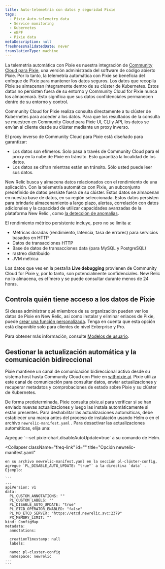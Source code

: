 ```yaml
---
title: Auto-telemetría con datos y seguridad Pixie
tags:
  - Pixie Auto-telemetry data
  - Service monitoring
  - Kubernetes
  - eBPF
  - Pixie data
metaDescription: null
freshnessValidatedDate: never
translationType: machine
---
```


La telemetría automática con Pixie es nuestra integración de [Community Cloud para Pixie](https://docs.px.dev/installing-pixie/install-guides/community-cloud-for-pixie/), una versión administrada del software de código abierto Pixie. Por lo tanto, la telemetría automática con Pixie se beneficia del enfoque de Pixie para mantener los datos seguros. Los datos que recopila Pixie se almacenan íntegramente dentro de su clúster de Kubernetes. Estos datos no persisten fuera de su entorno y Community Cloud for Pixie nunca los almacenará. Esto significa que sus datos confidenciales permanecen dentro de su entorno y control.

Community Cloud for Pixie realiza consulta directamente a tu clúster de Kubernetes para acceder a los datos. Para que los resultados de la consulta se muestren en Community Cloud para Pixie UI, CLI y API, los datos se envían al cliente desde su clúster mediante un proxy inverso.

El proxy inverso de Community Cloud para Pixie está diseñado para garantizar:

* Los datos son efímeros. Solo pasa a través de Community Cloud para el proxy en la nube de Pixie en tránsito. Esto garantiza la localidad de los datos.
* Los datos se cifran mientras están en tránsito. Sólo usted puede leer sus datos.

New Relic busca y almacena datos relacionados con el rendimiento de una aplicación. Con la telemetría automática con Pixie, un subconjunto predefinido de datos persiste fuera de su clúster. Estos datos se almacenan en nuestra base de datos, en su región seleccionada. Estos datos persisten para brindarle almacenamiento a largo plazo, alertas, correlación con datos adicionales y la capacidad de utilizar capacidades avanzadas de la plataforma New Relic , como [la detección de anomalías](/docs/alerts-applied-intelligence/applied-intelligence/anomaly-detection/anomaly-detection-applied-intelligence/).

El rendimiento métrico persistente incluye, pero no se limita a:

* Métricas doradas (rendimiento, latencia, tasa de errores) para servicios basados en HTTP
* Datos de transacciones HTTP
* Base de datos de transacciones data (para MySQL y PostgreSQL)
* rastreo distribuido
* JVM métrica

Los datos que ves en la pestaña <DNT>**Live debugging**</DNT> provienen de Community Cloud for Pixie y, por lo tanto, son potencialmente confidenciales. New Relic no lo almacena, es efímero y se puede consultar durante menos de 24 horas.

## Controla quién tiene acceso a los datos de Pixie

Si desea administrar qué miembros de su organización pueden ver los datos de Pixie en New Relic, así como instalar y eliminar enlaces de Pixie, puede [crear una función personalizada](/docs/accounts/accounts-billing/new-relic-one-user-management/tutorial-add-new-user-groups-roles-new-relic-one-user-model/#roles). Tenga en cuenta que esta opción está disponible solo para clientes de nivel Enterprise y Pro.

Para obtener más información, consulte [Modelos de usuario](/docs/accounts/original-accounts-billing/original-product-based-pricing/overview-user-models).

## Gestionar la actualización automática y la comunicación bidireccional

Pixie mantiene un canal de comunicación bidireccional activo desde su sistema host hasta Community Cloud con Pixie en [withpixie.ai](https://work.withpixie.ai/). Pixie utiliza este canal de comunicación para consultar datos, enviar actualizaciones y recuperar metadatos y comprobaciones de estado sobre Pixie y su clúster de Kubernetes.

De forma predeterminada, Pixie consulta pixie.ai para verificar si se han enviado nuevas actualizaciones y luego las instala automáticamente si están presentes. Para deshabilitar las actualizaciones automáticas, debe establecer una marca antes del proceso de instalación usando Helm o en el archivo `newrelic-manifest.yaml` . Para desactivar las actualizaciones automáticas, elija una:

<CollapserGroup>
  <Collapser
    className="freq-link"
    id=""
    title="Opción de timón"
  >
    Agregue `--set pixie-chart.disableAutoUpdate=true` a su comando de Helm.
  </Collapser>

  <Collapser
    className="freq-link"
    id=""
    title="Opción newrelic-manifest.yaml"
  >
    en su archivo newrelic-manifest.yaml en la sección pl-clúster-config, agregue `PL_DISABLE_AUTO_UPDATE: "true"` a la directiva `data` . Ejemplo:

    ```
    ---
    apiVersion: v1
    data:
      PL_CUSTOM_ANNOTATIONS: ""
      PL_CUSTOM_LABELS: ""
      PL_DISABLE_AUTO_UPDATE: "true"
      PL_ETCD_OPERATOR_ENABLED: "false"
      PL_MD_ETCD_SERVER: "https://etcd.newrelic.svc:2379"
      PX_MEMORY_LIMIT: ""
    kind: ConfigMap
    metadata:
      annotations:

      creationTimestamp: null
      labels:

      name: pl-cluster-config
      namespace: newrelic
    ---
    ```
  </Collapser>
</CollapserGroup>
